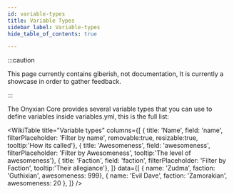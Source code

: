```yaml
---
id: variable-types
title: Variable Types
sidebar_label: Variable-types
hide_table_of_contents: true

---
```


:::caution

This page currently contains giberish, not documentation, It is currently a showcase in order to gather feedback.

:::

The Onyxian Core provides several variable types that you can use to define variables inside variables.yml, this is the full list:

<WikiTable
title="Variable types"
columns={[
    { title: 'Name', field: 'name', filterPlaceholder: 'Filter by name', removable:true, resizable:true, tooltip:'How its called'},
    { title: 'Awesomeness', field: 'awesomeness', filterPlaceholder: 'Filter by Awesomeness', tooltip:'The level of awesomeness'},
    { title: 'Faction', field: 'faction', filterPlaceholder: 'Filter by Faction', tooltip:'Their allegiance'},
]}
data={[
    { name: 'Zudma', faction: 'Guthixian', awesomeness: 999},
    { name: 'Evil Dave', faction: 'Zamorakian', awesomeness: 20 },
]}
 />